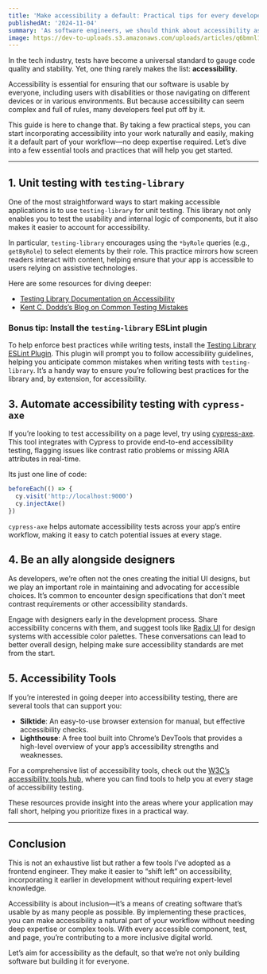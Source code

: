 ```yaml
---
title: 'Make accessibility a default: Practical tips for every developer'
publishedAt: '2024-11-04'
summary: 'As software engineers, we should think about accessibility as a fundamental part of code quality. Here are some steps you can take to start building accessible applications without needing to be an accessibility expert from the get-go.'
image: https://dev-to-uploads.s3.amazonaws.com/uploads/articles/q6bmnl1l1iuvkoth59vb.png
---
```


In the tech industry, tests have become a universal standard to gauge code quality and stability. Yet, one thing rarely makes the list: **accessibility**.

Accessibility is essential for ensuring that our software is usable by everyone, including users with disabilities or those navigating on different devices or in various environments. But because accessibility can seem complex and full of rules, many developers feel put off by it.

This guide is here to change that. By taking a few practical steps, you can start incorporating accessibility into your work naturally and easily, making it a default part of your workflow—no deep expertise required. Let’s dive into a few essential tools and practices that will help you get started.

---

## 1. Unit testing with `testing-library`

One of the most straightforward ways to start making accessible applications is to use `testing-library` for unit testing. This library not only enables you to test the usability and internal logic of components, but it also makes it easier to account for accessibility.

In particular, `testing-library` encourages using the `*byRole` queries (e.g., `getByRole`) to select elements by their role. This practice mirrors how screen readers interact with content, helping ensure that your app is accessible to users relying on assistive technologies.

Here are some resources for diving deeper:
- <a href="https://testing-library.com/docs/dom-testing-library/api-accessibility/#testing-for-accessibility" target="_blank" rel="noopener noreferrer">Testing Library Documentation on Accessibility</a>
- <a href="https://kentcdodds.com/blog/common-mistakes-with-react-testing-library" target="_blank" rel="noopener noreferrer">Kent C. Dodds’s Blog on Common Testing Mistakes</a>

### Bonus tip: Install the `testing-library` ESLint plugin

To help enforce best practices while writing tests, install the <a href="https://github.com/testing-library/eslint-plugin-testing-library" target="_blank" rel="noopener noreferrer">Testing Library ESLint Plugin</a>. This plugin will prompt you to follow accessibility guidelines, helping you anticipate common mistakes when writing tests with `testing-library`. It’s a handy way to ensure you’re following best practices for the library and, by extension, for accessibility.

## 3. Automate accessibility testing with `cypress-axe`

If you’re looking to test accessibility on a page level, try using <a href="https://www.npmjs.com/package/cypress-axe" target="_blank" rel="noopener noreferrer">cypress-axe</a>. This tool integrates with Cypress to provide end-to-end accessibility testing, flagging issues like contrast ratio problems or missing ARIA attributes in real-time.

Its just one line of code:

```js
beforeEach(() => {
  cy.visit('http://localhost:9000')
  cy.injectAxe()
})
```

`cypress-axe` helps automate accessibility tests across your app’s entire workflow, making it easy to catch potential issues at every stage.

## 4. Be an ally alongside designers

As developers, we’re often not the ones creating the initial UI designs, but we play an important role in maintaining and advocating for accessible choices. It’s common to encounter design specifications that don't meet contrast requirements or other accessibility standards. 

Engage with designers early in the development process. Share accessibility concerns with them, and suggest tools like <a href="https://www.radix-ui.com/" target="_blank" rel="noopener noreferrer">Radix UI</a> for design systems with accessible color palettes. These conversations can lead to better overall design, helping make sure accessibility standards are met from the start.

## 5. Accessibility Tools

If you’re interested in going deeper into accessibility testing, there are several tools that can support you:
- **Silktide**: An easy-to-use browser extension for manual, but effective accessibility checks.
- **Lighthouse**: A free tool built into Chrome’s DevTools that provides a high-level overview of your app’s accessibility strengths and weaknesses.

For a comprehensive list of accessibility tools, check out the <a href="https://www.w3.org/WAI/test-evaluate/tools/list/" target="_blank" rel="noopener noreferrer">W3C’s accessibility tools hub</a>, where you can find tools to help you at every stage of accessibility testing. 

These resources provide insight into the areas where your application may fall short, helping you prioritize fixes in a practical way.

---

## Conclusion

This is not an exhaustive list but rather a few tools I’ve adopted as a frontend engineer. They make it easier to “shift left” on accessibility, incorporating it earlier in development without requiring expert-level knowledge. 

Accessibility is about inclusion—it’s a means of creating software that’s usable by as many people as possible. By implementing these practices, you can make accessibility a natural part of your workflow without needing deep expertise or complex tools. With every accessible component, test, and page, you’re contributing to a more inclusive digital world.

Let’s aim for accessibility as the default, so that we’re not only building software but building it for everyone.
